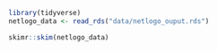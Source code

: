 

```r
library(tidyverse)
netlogo_data <- read_rds("data/netlogo_ouput.rds")

skimr::skim(netlogo_data)

```

